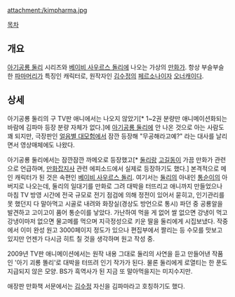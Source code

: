 attachment:/kimpharma.jpg

[[목차]]

== 개요 ==
[[아기공룡 둘리]] 시리즈와 [[베이비 사우르스 돌리]]에 나오는 가상의 [[만화가]]. 항상 부슬부슬한 [[파마]]머리가 특징인 캐릭터로, 원작자인 [[김수정]]의 [[페르소나]]이자 [[오너캐]]이다.

== 상세 ==
아기공룡 둘리의 구 TV판 애니에서는 나오지 않았기[* 1~2권 분량만 애니메이션화되는 바람에 김파마 등장 분량 자체가 없다.]에 [[아기공룡 둘리]]에 안 나온 것으로 아는 사람도 꽤 되지만, 극장판인 [[얼음별 대모험]]에서 잠깐 등장해 "무공해라고예?" 라는 대사를 날리면서 영상매체에도 나왔다.

아기공룡 둘리에서는 잠깐잠깐 까메오로 등장했고[* [[둘리]]랑 [[고길동]]이 가끔 만화가 관련으로 언급하며, [[만화잡지]]사 관련 에피소드에서 실제로 등장하기도 했다.] 본격적으로 메인 캐릭터가 된 것은 속편인 [[베이비 사우르스 돌리]]. 여기서는 [[둘리]]의 아내인 [[통순이]]의 아버지로 나오는데, 둘리의 일대기를 만화로 그려 대박을 터뜨리고 애니까지 만들었으나 마침 TV 방영 시간에 전국 규모로 전기 점검에 의해 정전이 있어서 묻히고, 인기관리를 못 했던지 다 말아먹고 시골로 내려와 화장실(경상도 방언으로 통시) 파던 중 공룡알을 발견하고 고이고이 품어 통순이를 낳았다. 가난하여 먹을 게 없어 쌀 없으면 강냉이 먹고 강냉이마저 없으면 물고메를 먹으며 지극정성으로 키운 딸을 둘리에게 시집보냈다. 작중에서 이미 완성 원고 3000페이지 정도가 있으나 편집부에서 짤리는 등 수모를 맛보고 있지만 언젠가 다시금 히트 칠 것을 생각하며 원고 작성 중.

2009년 TV판 애니메이션에서는 원작 내용 그대로 둘리의 사연을 듣고 만들어낸 작품인 '아기 괴룡 똘리'로 대박을 터뜨려 인기 작가가 된다. 물론 둘리에게 로열티는 한 푼도 지급되지 않은 모양. BS가 흑역사가 된 지금 또 말아먹을지는 미지수지만.

애장판 만화책 서문에서는 [[김수정]] 자신을 김파마라고 호칭하기도 했다.
